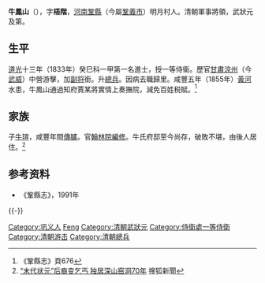 '''牛鳳山'''（{{bd|？年||？年||Niu牛}}），字'''梧階'''，[[河南|河南]][[鞏縣|鞏縣]]（今屬[[鞏義市|鞏義市]]）明月村人。清朝軍事將領，武狀元及第。

== 生平 ==
[[道光|道光]]十三年（1833年）癸巳科一甲第一名進士，授一等侍衞。歷官[[甘肅|甘肅]][[涼州|涼州]]（今[[武威|武威]]）中營游擊，加[[副将|副将]]銜。升[[總兵|總兵]]。因病去職歸里。咸豐五年（1855年）[[黃河|黃河]]水患，牛鳳山通過知府賈某將實情上奏撫院，減免百姓税賦。<ref>《鞏縣志》頁676</ref>

== 家族 ==
子[[牛瑄|牛瑄]]，咸豐年間[[傳臚|傳臚]]。官[[翰林院|翰林院]][[編修|編修]]。牛氏府邸至今尚存，破敗不堪，由後人居住。<ref>[http://news.sohu.com/20160818/n464793821.shtml “末代状元”后裔变乞丐 独居深山窑洞70年] {{Wayback|url=http://news.sohu.com/20160818/n464793821.shtml |date=20190814233816 }} 搜狐新聞</ref>

== 参考资料 ==
{{reflist}}
*《鞏縣志》，1991年

{{-}}
{{道光十三年癸巳科武殿試金榜}}

{{Authority control}}

{{DEFAULTSORT:Niu牛}}
[[Category:巩义人|Category:巩义人]]
[[Category:牛姓|Feng]]
[[Category:清朝武狀元|Category:清朝武狀元]]
[[Category:侍衛處一等侍衛|Category:侍衛處一等侍衛]]
[[Category:清朝游击|Category:清朝游击]]
[[Category:清朝總兵|Category:清朝總兵]]